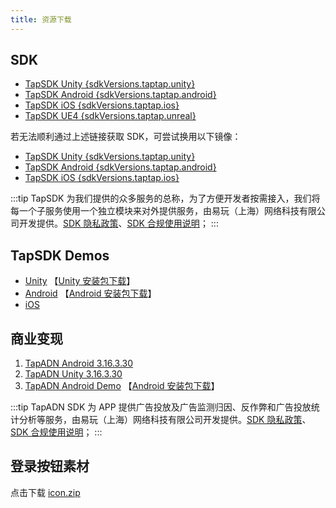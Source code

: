 ```yaml
---
title: 资源下载
---
```



## SDK

<ul>
    <li>
        <a href={`https://github.com/taptap/TapSDK-Unity/releases/tag/${sdkVersions.taptap.unity}`}>TapSDK Unity {sdkVersions.taptap.unity}</a>
    </li>
    <li>
        <a href={`https://github.com/taptap/TapSDK-Android/releases/tag/v${sdkVersions.taptap.android}`}>TapSDK Android {sdkVersions.taptap.android}</a>
    </li>
    <li>
        <a href={`https://github.com/taptap/TapSDK-iOS/releases/tag/v${sdkVersions.taptap.ios}`}>TapSDK iOS {sdkVersions.taptap.ios}</a>
    </li>
    <li>
        <a href={`https://github.com/taptap/TapSDK-UE4/releases/tag/${sdkVersions.taptap.unreal}`}>TapSDK UE4 {sdkVersions.taptap.unreal}</a>
    </li>
</ul>

若无法顺利通过上述链接获取 SDK，可尝试换用以下镜像：

<ul>
    <li>
        <a href="https://releases.leanapp.cn/#/taptap/TapSDK-Unity/releases">TapSDK Unity {sdkVersions.taptap.unity}</a>
    </li>
    <li>
        <a href="https://releases.leanapp.cn/#/taptap/TapSDK-Android/releases">TapSDK Android {sdkVersions.taptap.android}</a>
    </li>
    <li>
        <a href="https://releases.leanapp.cn/#/taptap/TapSDK-iOS/releases">TapSDK iOS {sdkVersions.taptap.ios}</a>
    </li>
</ul>

:::tip
TapSDK 为我们提供的众多服务的总称，为了方便开发者按需接入，我们将每一个子服务使用一个独立模块来对外提供服务，由易玩（上海）网络科技有限公司开发提供。[SDK 隐私政策](https://developer.taptap.cn/docs/sdk/start/agreement/)、[SDK 合规使用说明](https://developer.taptap.cn/docs/sdk/start/compliance/)；
:::


## TapSDK Demos

- [Unity](https://github.com/taptap/TapSDK-Unity-Demo/tree/master)      【[Unity 安装包下载](https://capacity-files.lcfile.com/0iB7AQs4NlVpKirz8t94g7HePh03SAl6/demo.apk)】
- [Android](https://github.com/taptap/TapSDK-Android-Demo)       【[Android 安装包下载](https://capacity-files.lcfile.com/MgMrSbWK8LBoYnjB3cBsYEsk63C3E3LV/tapsdk_android_v3.29.0.apk)】
- [iOS](https://github.com/taptap/TapSDK-iOS)

## 商业变现

1. [TapADN Android 3.16.3.30](https://tapad-platform.tapimg.com/sdk/TapAD_3.16.3.30_h1.aar)
2. [TapADN Unity 3.16.3.30](https://tapad-platform.tapimg.com/sdk/TapAD_3.16.3.30.unitypackage)
3. [TapADN Android Demo](https://capacity-files.lcfile.com/Y71RXq7Js6CBb14kRAhKbNsWv43UGGxq/TapADDemo.zip)  【[Android 安装包下载](https://capacity-files.lcfile.com/JEGe4SukTg3FbRI7DN623RexDAxOd0OP/tapaddemo_external-release.apk)】

:::tip
TapADN SDK 为 APP 提供广告投放及广告监测归因、反作弊和广告投放统计分析等服务，由易玩（上海）网络科技有限公司开发提供。[SDK 隐私政策](https://developer.taptap.cn/docs/sdk/tap-adn/agreement/)、[SDK 合规使用说明](https://developer.taptap.cn/docs/sdk/tap-adn/adn-compliance/)；
:::

## 登录按钮素材

点击下载 [icon.zip](https://assets.tapimg.com/img/TapTap_Login_Source.zip)